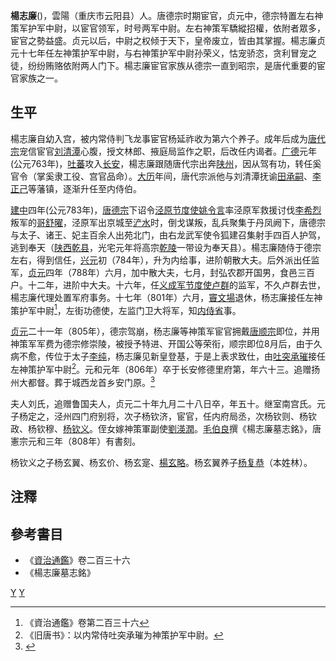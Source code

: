 '''楊志廉'''({{bd|745年||806年||杨}})，雲陽（重庆市云阳县）人。唐德宗时期宦官，贞元中，德宗特置左右神策军护军中尉，以宦官领军，时号两军中尉。左右神策军驕縱招權，依附者眾多，宦官之勢益盛。贞元以后，中尉之权倾于天下，皇帝废立，皆由其掌握。楊志廉贞元十七年任左神策护军中尉，与右神策护军中尉孙荣义，怙宠骄恣，贪利冒宠之徒，纷纷贿赂依附两人门下。楊志廉宦官家族从德宗一直到昭宗，是唐代重要的宦官家族之一。

==生平==
楊志廉自幼入宫，被内常侍判飞龙事宦官杨延祚收为第六个养子。成年后成为[[唐代宗|唐代宗]]宠信宦官[[刘清潭|刘清潭]]心腹，授文林郎、掖庭局监作之职，后改任内谒者。[[广德|广德]]元年(公元763年)，[[吐蕃|吐蕃]]攻入[[长安|长安]]，楊志廉跟随唐代宗出奔[[陕州|陕州]]，因从驾有功，转任奚官令（掌奚隶工役、宫官品命）。[[大历|大历]]年间，唐代宗派他与刘清潭抚谕[[田承嗣|田承嗣]]、[[李正己|李正己]]等藩镇，逐渐升任至内侍伯。

[[建中|建中]]四年(公元783年)，[[唐德宗|唐德宗]]下诏令[[泾原节度使|泾原节度使]][[姚令言|姚令言]]率泾原军救援讨伐[[李希烈|李希烈]]叛军的[[哥舒曜|哥舒曜]]，泾原军出京城至[[浐水|浐水]]时，倒戈谋叛，乱兵聚集于丹凤阙下，唐德宗与太子、诸王、妃主百余人出苑北门，由右龙武军使令狐建召集射手四百人护驾，逃到奉天（[[陕西|陕西]][[乾县|乾县]]，光宅元年将高宗[[乾陵|乾陵]]一带设为奉天县）。楊志廉随侍于德宗左右，得到信任，[[兴元|兴元]]初（784年），升为内给事，进阶朝散大夫。后外派出任监军，[[貞元_(唐朝)|贞元]]四年（788年）六月，加中散大夫，七月，封弘农郡开国男，食邑三百户。十二年，进阶中大夫。十六年，任[[义成军节度使|义成军节度使]][[卢群|卢群]]的监军，不久卢群去世，楊志廉代理处置军府事务。十七年（801年）六月，[[竇文場|竇文場]]退休，杨志廉接任左神策护军中尉<ref>《資治通鑑》卷第二百三十六</ref>，左街功德使，左监门卫大将军，知[[内侍省|内侍省]]事。

[[貞元_(唐朝)|贞元]]二十一年（805年），德宗驾崩，杨志廉等神策军宦官拥戴[[唐顺宗|唐顺宗]]即位，并用神策军军费为德宗修崇陵，被授予特进、开国公等荣衔，顺宗即位8月后，由于久病不愈，传位于太子[[李纯|李纯]]，杨志廉见新皇登基，于是上表求致仕，由[[吐突承璀|吐突承璀]]接任左神策护军中尉<ref>《旧唐书》：以内常侍吐突承璀为神策护军中尉。</ref>。元和元年（806年）卒于长安修德里府第，年六十三。追赠扬州大都督。葬于城西龙首乡安门原。<ref>{{Cite book|title=王誗，〈唐故楊州大都督楊公墓誌銘〉|last=|first=|publisher=|year=|isbn=|location=|pages=}}</ref>

夫人刘氏，追赠鲁国夫人，贞元二十年九月二十八日卒，年五十。继室南宫氏。元子杨定之，泾州四门府别将，次子杨钦济，宦官，任内府局丞，次杨钦则、杨钦政、杨钦穆、[[杨钦义|杨钦义]]。侄女嫁神策軍副使[[劉渶潤|劉渶潤]]。[[毛伯良|毛伯良]]撰《楊志廉墓志銘》，唐憲宗元和三年（808年）有書刻。

杨钦义之子杨玄翼、杨玄价、杨玄寔、[[楊玄略|楊玄略]]。杨玄翼养子[[杨复恭|杨复恭]]（本姓林）。

==注釋==
<div class="references-small">
<references />
</div>

==參考書目==
* 《[[資治通鑑|資治通鑑]]》卷二百三十六 
* 《楊志廉墓志銘》

[[Category:唐朝政治人物|Y]]
[[Category:唐朝宦官|Y]]